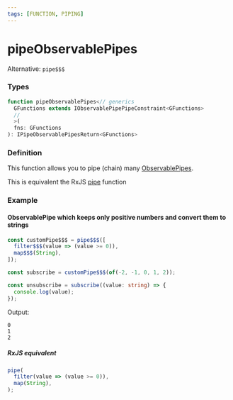 ```yaml
---
tags: [FUNCTION, PIPING]
---
```


# pipeObservablePipes

Alternative: `pipe$$$`

### Types

```ts
function pipeObservablePipes<// generics
  GFunctions extends IObservablePipePipeConstraint<GFunctions>
  //
  >(
  fns: GFunctions
): IPipeObservablePipesReturn<GFunctions>
```

### Definition

This function allows you to pipe (chain) many [ObservablePipes](/docs/reference/observable-pipe/).

This is equivalent the RxJS [pipe](https://rxjs-dev.firebaseapp.com/api/index/function/pipe) function

### Example

#### ObservablePipe which keeps only positive numbers and convert them to strings

```ts
const customPipe$$$ = pipe$$$([
  filter$$$(value => (value >= 0)),
  map$$$(String),
]);

const subscribe = customPipe$$$(of(-2, -1, 0, 1, 2));

const unsubscribe = subscribe((value: string) => {
  console.log(value);
});
```

Output:

```text
0
1
2
```

##### RxJS equivalent

```ts
pipe(
  filter(value => (value >= 0)),
  map(String),
);
```
